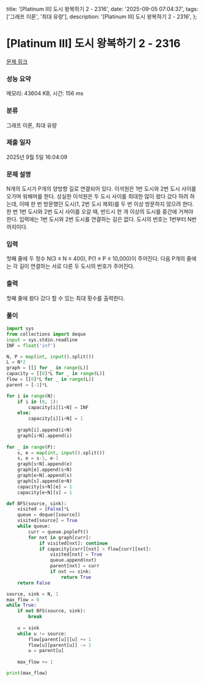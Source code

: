   title: '[Platinum III] 도시 왕복하기 2 - 2316',
  date: '2025-09-05 07:04:37',
  tags: ['그래프 이론', '최대 유량'],
  description: '[Platinum III] 도시 왕복하기 2 - 2316',
};

# [Platinum III] 도시 왕복하기 2 - 2316 

[문제 링크](https://www.acmicpc.net/problem/2316) 

### 성능 요약

메모리: 43604 KB, 시간: 156 ms

### 분류

그래프 이론, 최대 유량

### 제출 일자

2025년 9월 5일 16:04:09

### 문제 설명

N개의 도시가 P개의 양방향 길로 연결되어 있다. 이석원은 1번 도시와 2번 도시 사이를 오가며 워해머를 한다. 성실한 이석원은 두 도시 사이를 최대한 많이 왔다 갔다 하려 하는데, 이때 한 번 방문했던 도시(1, 2번 도시 제외)를 두 번 이상 방문하지 않으려 한다. 한 번 1번 도시와 2번 도시 사이를 오갈 때, 반드시 한 개 이상의 도시를 중간에 거쳐야 한다. 입력에는 1번 도시와 2번 도시를 연결하는 길은 없다. 도시의 번호는 1번부터 N번까지이다.

### 입력 

 첫째 줄에 두 정수 N(3 ≤ N ≤ 400), P(1 ≤ P ≤ 10,000)이 주어진다. 다음 P개의 줄에는 각 길이 연결하는 서로 다른 두 도시의 번호가 주어진다.

### 출력 

 첫째 줄에 왔다 갔다 할 수 있는 최대 횟수를 출력한다.

### 풀이
```python
import sys
from collections import deque
input = sys.stdin.readline
INF = float('inf')

N, P = map(int, input().split())
L = N*2
graph = [[] for _ in range(L)]
capacity = [[0]*L for _ in range(L)]
flow = [[0]*L for _ in range(L)]
parent = [-1]*L

for i in range(N):
    if i in (0, 1):
        capacity[i][i+N] = INF
    else:
        capacity[i][i+N] = 1
        
    graph[i].append(i+N)
    graph[i+N].append(i)
        
for _ in range(P):
    s, e = map(int, input().split())
    s, e = s-1, e-1
    graph[s+N].append(e)
    graph[e].append(s+N)
    graph[e+N].append(s)
    graph[s].append(e+N)
    capacity[s+N][e] = 1
    capacity[e+N][s] = 1

def BFS(source, sink):
    visited = [False]*L
    queue = deque([source])
    visited[source] = True
    while queue:
        curr = queue.popleft()
        for nxt in graph[curr]:
            if visited[nxt]: continue
            if capacity[curr][nxt] > flow[curr][nxt]:
                visited[nxt] = True
                queue.append(nxt)
                parent[nxt] = curr
                if nxt == sink:
                    return True
    return False

source, sink = N, 1
max_flow = 0
while True:
    if not BFS(source, sink):
        break
    
    u = sink
    while u != source:
        flow[parent[u]][u] += 1
        flow[u][parent[u]] -= 1
        u = parent[u]
    
    max_flow += 1

print(max_flow)
```